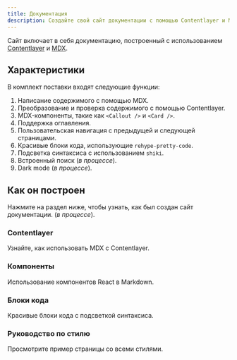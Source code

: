 ```yaml
---
title: Документация
description: Создайте свой сайт документации с помощью Contentlayer и MDX.
---
```


Сайт включает в себя документацию, построенный с использованием [Contentlayer](https://contentlayer.dev) и [MDX](http://mdxjs.com).

## Характеристики

В комплект поставки входят следующие функции:

1. Написание содержимого с помощью MDX.
2. Преобразование и проверка содержимого с помощью Contentlayer.
3. MDX-компоненты, такие как `<Callout />` и `<Card />`.
4. Поддержка оглавления.
5. Пользовательская навигация с предыдущей и следующей страницами.
6. Красивые блоки кода, использующие `rehype-pretty-code`.
7. Подсветка синтаксиса с использованием `shiki`.
8. Встроенный поиск (_в процессе_).
9. Dark mode (_в процессе_).

## Как он построен

<Callout type="danger">

Нажмите на раздел ниже, чтобы узнать, как был создан сайт документации.
(_в процессе_).

</Callout>

<div className="grid gap-4 lg:grid-cols-2 mt-6">

<Card href="#">

### Contentlayer

Узнайте, как использовать MDX с Contentlayer.

</Card>

<Card href="#">

### Компоненты

Использование компонентов React в Markdown.

</Card>

<Card href="#">

### Блоки кода

Красивые блоки кода с подсветкой синтаксиса.

</Card>

<Card href="#">

### Руководство по стилю

Просмотрите пример страницы со всеми стилями.

</Card>

</div>
